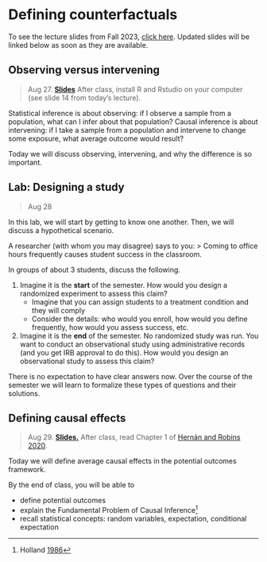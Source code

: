 
# Defining counterfactuals

To see the lecture slides from Fall 2023, [click here](https://causal3900.github.io/fa23/defining-counterfactuals.html). Updated slides will be linked below as soon as they are available.

## Observing versus intervening

> Aug 27. [**Slides**](assets/slides/1-1_observing_intervening.pdf)
After class, install R and Rstudio on your computer (see slide 14 from today's lecture).

Statistical inference is about observing: if I observe a sample from a population, what can I infer about that population? Causal inference is about intervening: if I take a sample from a population and intervene to change some exposure, what average outcome would result?

Today we will discuss observing, intervening, and why the difference is so important.



## Lab: Designing a study

> Aug 28

In this lab, we will start by getting to know one another. Then, we will discuss a hypothetical scenario.

A researcher (with whom you may disagree) says to you:
  > Coming to office hours frequently causes student success in the classroom.

In groups of about 3 students, discuss the following.

1. Imagine it is the **start** of the semester. How would you design a randomized experiment to assess this claim?
     * Imagine that you can assign students to a treatment condition and they will comply
     * Consider the details: who would you enroll, how would you define frequently, how would you assess success, etc.
2. Imagine it is the **end** of the semester. No randomized study was run. You want to conduct an observational study using administrative records (and you get IRB approval to do this). How would you design an observational study to assess this claim?

There is no expectation to have clear answers now. Over the course of the semester we will learn to formalize these types of questions and their solutions.

## Defining causal effects

> Aug 29. [**Slides.**](assets/slides/1-2_defining_causal_effects.pdf)
After class, read Chapter 1 of [Hernán and Robins 2020](https://www.hsph.harvard.edu/miguel-hernan/causal-inference-book/).

Today we will define average causal effects in the potential outcomes framework.

By the end of class, you will be able to

* define potential outcomes
* explain the Fundamental Problem of Causal Inference^[Holland [1986](https://doi.org/10.2307/2289064)]
* recall statistical concepts: random variables, expectation, conditional expectation